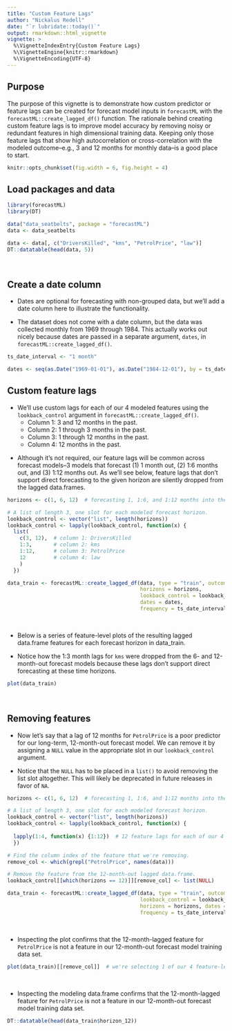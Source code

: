 ```yaml
---
title: "Custom Feature Lags"
author: "Nickalus Redell"
date: "`r lubridate::today()`"
output: rmarkdown::html_vignette
vignette: >
  %\VignetteIndexEntry{Custom Feature Lags}
  %\VignetteEngine{knitr::rmarkdown}
  %\VignetteEncoding{UTF-8}
---
```


## Purpose

The purpose of this vignette is to demonstrate how custom predictor or feature 
lags can be created for forecast model inputs in `forecastML` with the `forecastML::create_lagged_df()` 
function. The rationale behind creating custom feature 
lags is to improve model accuracy by removing noisy or redundant features in high dimensional training data. 
Keeping only those feature lags that show high autocorrelation or cross-correlation with the modeled 
outcome--e.g., 3 and 12 months for monthly data--is a good place to start.

```r
knitr::opts_chunk$set(fig.width = 6, fig.height = 4)
```


## Load packages and data

```r
library(forecastML)
library(DT)

data("data_seatbelts", package = "forecastML")
data <- data_seatbelts

data <- data[, c("DriversKilled", "kms", "PetrolPrice", "law")]
DT::datatable(head(data, 5))
```

<br>

## Create a date column

* Dates are optional for forecasting with non-grouped data, but we'll add a date column here to 
illustrate the functionality.

* The dataset does not come with a date column, but the data was collected monthly from 1969 
through 1984. This actually works out nicely because dates are passed in a separate argument, 
`dates`, in `forecastML::create_lagged_df()`.

```r
ts_date_interval <- "1 month"

dates <- seq(as.Date("1969-01-01"), as.Date("1984-12-01"), by = ts_date_interval)
```

## Custom feature lags

* We'll use custom lags for each of our 4 modeled features using the `lookback_control` argument 
in `forecastML::create_lagged_df()`.
    + Column 1: 3 and 12 months in the past.
    + Column 2: 1 through 3 months in the past.
    + Column 3: 1 through 12 months in the past.
    + Column 4: 12 months in the past.
<p>
* Although it's not required, our feature lags will be common across forecast 
models--3 models that forecast (1) 1 month out, (2) 1:6 months out, and (3) 1:12 months out. 
As we'll see below, feature lags that don't support direct forecasting to the given horizon are 
silently dropped from the lagged data.frames.

```r
horizons <- c(1, 6, 12)  # forecasting 1, 1:6, and 1:12 months into the future.

# A list of length 3, one slot for each modeled forecast horizon.
lookback_control <- vector("list", length(horizons))
lookback_control <- lapply(lookback_control, function(x) {
  list(
    c(3, 12),  # column 1: DriversKilled
    1:3,       # column 2: kms
    1:12,      # column 3: PetrolPrice
    12         # column 4: law
    )
  })

data_train <- forecastML::create_lagged_df(data, type = "train", outcome_cols = 1,
                                           horizons = horizons, 
                                           lookback_control = lookback_control,
                                           dates = dates,
                                           frequency = ts_date_interval)
```

<br>

* Below is a series of feature-level plots of the resulting lagged data.frame features 
for each forecast horizon in data_train.

* Notice how the 1:3 month lags for `kms` were dropped from the 6- and 12-month-out forecast 
models because these lags don't support direct forecasting at these time horizons.

```r
plot(data_train)
```

<br>

## Removing features

* Now let's say that a lag of 12 months for `PetrolPrice` is a poor predictor for our long-term, 
12-month-out forecast model. We can remove it by assigning a `NULL` value in the appropriate 
slot in our `lookback_control` argument.

* Notice that the `NULL` has to be placed in a `list()` to avoid removing the list slot altogether. 
This will likely be deprecated in future releases in favor of `NA`.

```r
horizons <- c(1, 6, 12)  # forecasting 1, 1:6, and 1:12 months into the future.

# A list of length 3, one slot for each modeled forecast horizon.
lookback_control <- vector("list", length(horizons))
lookback_control <- lapply(lookback_control, function(x) {
  
  lapply(1:4, function(x) {1:12})  # 12 feature lags for each of our 4 modeled features.
  })

# Find the column index of the feature that we're removing.
remove_col <- which(grepl("PetrolPrice", names(data)))

# Remove the feature from the 12-month-out lagged data.frame.
lookback_control[[which(horizons == 12)]][remove_col] <- list(NULL)

data_train <- forecastML::create_lagged_df(data, type = "train", outcome_cols = 1, 
                                           lookback_control = lookback_control,
                                           horizons = horizons, dates = dates,
                                           frequency = ts_date_interval)
```

<br>

* Inspecting the plot confirms that the 12-month-lagged feature for 
`PetrolPrice` is not a feature in our 12-month-out forecast model training data set.

```r
plot(data_train)[[remove_col]]  # we're selecting 1 of our 4 feature-level plots.
```

<br>

* Inspecting the modeling data.frame confirms that the 12-month-lagged feature for 
`PetrolPrice` is not a feature in our 12-month-out forecast model training data set.

```r
DT::datatable(head(data_train$horizon_12))
```
